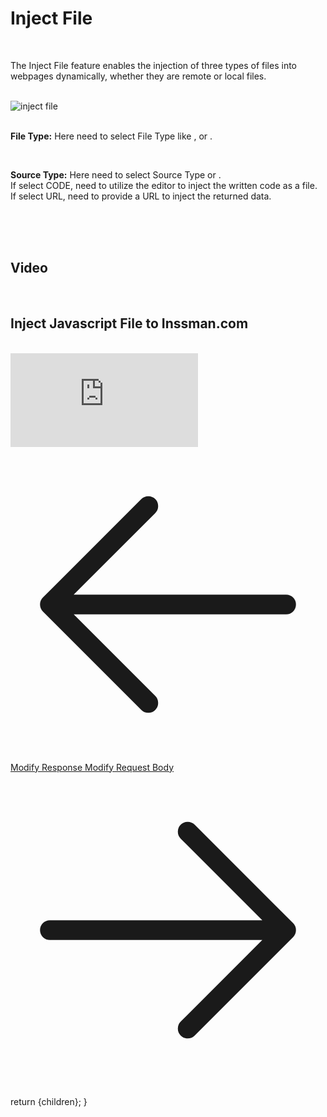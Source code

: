 
<Head>
  <title>Inject File</title>
  <meta name="description" content="Inject HTML CSS or JAVASCRTIPT file any webpage before content load or after load" />
</Head>

<h1 className="text-4xl border-b border-neutral-200/20 pb-2 text-neutral-300">Inject File</h1>

<br/>

The Inject File feature enables the injection of three types of files into webpages dynamically, whether they are remote or local files.

<br/>

<img className="w-full rounded" alt="inject file" src="/assets/images/rules-image/inject-file.png" />

<br/>

<SourceCondition />

<br/>

<span className="text-neutral-200">**File Type:**</span>
Here need to select File Type like <TextBG text="HTML" />, <TextBG text="CSS" /> or <TextBG text="JAVASCRIPT" />.

<br />

<span className="text-neutral-200">**Source Type:**</span>
Here need to select Source Type <TextBG text="CODE" /> or <TextBG text="URL" />.\
If select CODE, need to utilize the editor to inject the written code as a file.\
If select URL, need to provide a URL to inject the returned data.


<br/>
<br/>
<br/>

<h2 className="text-2xl border-b border-neutral-200/20 pb-2 text-neutral-300">Video</h2>

<br/>

<h2 className="text-md text-neutral-300">Inject Javascript File to Inssman.com</h2>

<br/>

<iframe className="w-full aspect-video" src="https://www.youtube.com/embed/9MJWcTmXXcc?si=HC8m9f3iM3v6KHHV&amp;controls=0" title="YouTube video player" frameborder="0" allow="accelerometer; autoplay; clipboard-write; encrypted-media; gyroscope; picture-in-picture; web-share" referrerpolicy="strict-origin-when-cross-origin" allowfullscreen></iframe>

<br/>

<div className="flex justify-between mt-20 mb-10">
  <a
    className="flex items-center w-fit h-10 p-px px-3 py-2 space-x-2 text-sm no-underline transition duration-200 cursor-pointer text-slate-100 bg-sky-600 hover:bg-sky-400 font-semiboldtext-center ustify-center group hover:shadow-2xl shadow-zinc-900 rounded-2xl"
    href="/docs/modify-response"
  >
    <svg xmlns="http://www.w3.org/2000/svg" fill="none" viewBox="0 0 24 24" stroke-width="1.5" stroke="currentColor" className="w-6 h-6">
      <path stroke-linecap="round" stroke-linejoin="round" d="M10.5 19.5L3 12m0 0l7.5-7.5M3 12h18" />
    </svg>
    Modify Response
  </a>
  <a
    className="flex items-center w-fit h-10 p-px px-3 py-2 space-x-2 text-sm no-underline transition duration-200 cursor-pointer text-slate-100 bg-sky-600 hover:bg-sky-400 font-semiboldtext-center ustify-center group hover:shadow-2xl shadow-zinc-900 rounded-2xl"
    href="/docs/modify-request-body"
  >
    Modify Request Body
    <svg xmlns="http://www.w3.org/2000/svg" fill="none" viewBox="0 0 24 24" stroke-width="1.5" stroke="currentColor" className="w-6 h-6">
      <path stroke-linecap="round" stroke-linejoin="round" d="M13.5 4.5L21 12m0 0l-7.5 7.5M21 12H3" />
    </svg>
  </a>
</div>

  return <MdxLayout>{children}</MdxLayout>;
}
